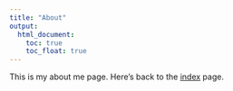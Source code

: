 ```yaml
---
title: "About"
output: 
  html_document:
    toc: true
    toc_float: true
---
```


This is my about me page. 
Here's back to the [index](index.html) page. 


